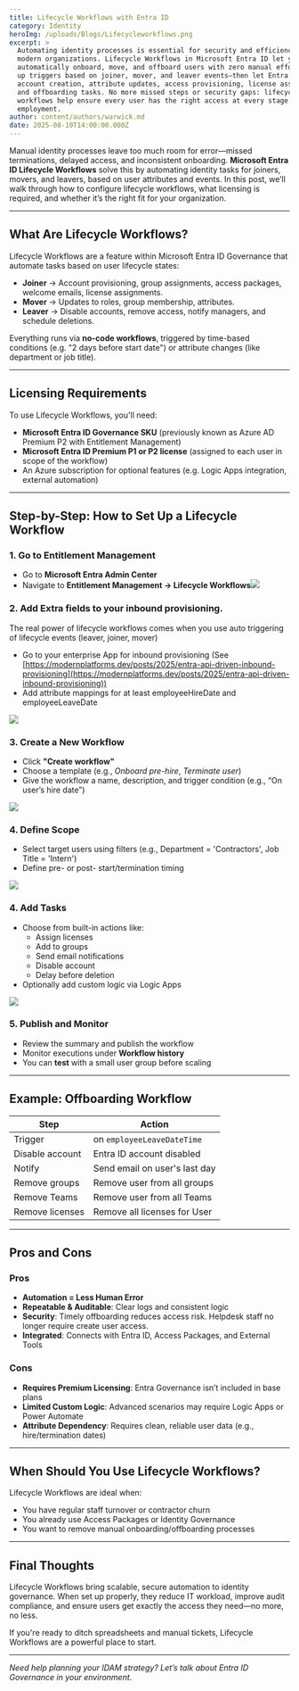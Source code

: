 ```yaml
---
title: Lifecycle Workflows with Entra ID
category: Identity
heroImg: /uploads/Blogs/Lifecycleworkflows.png
excerpt: >
  Automating identity processes is essential for security and efficiency in
  modern organizations. Lifecycle Workflows in Microsoft Entra ID let you
  automatically onboard, move, and offboard users with zero manual effort. Set
  up triggers based on joiner, mover, and leaver events—then let Entra ID handle
  account creation, attribute updates, access provisioning, license assignment,
  and offboarding tasks. No more missed steps or security gaps: lifecycle
  workflows help ensure every user has the right access at every stage of their
  employment.
author: content/authors/warwick.md
date: 2025-08-10T14:00:00.000Z
---
```


Manual identity processes leave too much room for error—missed terminations, delayed access, and inconsistent onboarding. **Microsoft Entra ID Lifecycle Workflows** solve this by automating identity tasks for joiners, movers, and leavers, based on user attributes and events. In this post, we’ll walk through how to configure lifecycle workflows, what licensing is required, and whether it’s the right fit for your organization.

***

## What Are Lifecycle Workflows?

Lifecycle Workflows are a feature within Microsoft Entra ID Governance that automate tasks based on user lifecycle states:

* **Joiner** → Account provisioning, group assignments, access packages, welcome emails, license assignments.
* **Mover** → Updates to roles, group membership, attributes.
* **Leaver** → Disable accounts, remove access, notify managers, and schedule deletions.

Everything runs via **no-code workflows**, triggered by time-based conditions (e.g. "2 days before start date") or attribute changes (like department or job title).

***

## Licensing Requirements

To use Lifecycle Workflows, you'll need:

* **Microsoft Entra ID Governance SKU** (previously known as Azure AD Premium P2 with Entitlement Management)
* **Microsoft Entra ID Premium P1 or P2 license** (assigned to each user in scope of the workflow)
* An Azure subscription for optional features (e.g. Logic Apps integration, external automation)

***

## Step-by-Step: How to Set Up a Lifecycle Workflow

### 1. Go to Entitlement Management

* Go to **Microsoft Entra Admin Center**
* Navigate to **Entitlement Management → Lifecycle Workflows**![](/uploads/Blogs/LifecycleWorkflows.png)

### 2. **Add Extra fields to your inbound provisioning.**

The real power of lifecycle workflows comes when you use auto triggering of lifecycle events (leaver, joiner, mover)

* Go to your enterprise App for inbound provisioning (See [https://modernplatforms.dev/posts/2025/entra-api-driven-inbound-provisioning](https://modernplatforms.dev/posts/2025/entra-api-driven-inbound-provisioning)) 
* Add attribute mappings for at least employeeHireDate and employeeLeaveDate

![](/uploads/Blogs/ExtraAttributes.png)

### 3. **Create a New Workflow**

* Click **"Create workflow"**
* Choose a template (e.g., *Onboard pre-hire*, *Terminate user*)
* Give the workflow a name, description, and trigger condition (e.g., “On user’s hire date”)

![](/uploads/Blogs/OnHireDate.png)

### 4. **Define Scope**

* Select target users using filters (e.g., Department = 'Contractors', Job Title = 'Intern')
* Define pre- or post- start/termination timing

![](/uploads/Blogs/Scope.png)

### 4. **Add Tasks**

* Choose from built-in actions like:
  * Assign licenses
  * Add to groups
  * Send email notifications
  * Disable account
  * Delay before deletion
* Optionally add custom logic via Logic Apps

![](/uploads/Blogs/Tasks.png)

### 5. **Publish and Monitor**

* Review the summary and publish the workflow
* Monitor executions under **Workflow history**
* You can **test** with a small user group before scaling

***

## Example: Offboarding Workflow

| Step            | Action                        |
| --------------- | ----------------------------- |
| Trigger         | on `employeeLeaveDateTime`    |
| Disable account | Entra ID account disabled     |
| Notify          | Send email on user's last day |
| Remove groups   | Remove user from all groups   |
| Remove Teams    | Remove user from all Teams    |
| Remove licenses | Remove all licenses for User  |

***

## Pros and Cons

### Pros

* **Automation = Less Human Error**
* **Repeatable & Auditable**: Clear logs and consistent logic
* **Security**: Timely offboarding reduces access risk.  Helpdesk staff no longer require create user access.
* **Integrated**: Connects with Entra ID, Access Packages, and External Tools

### Cons

* **Requires Premium Licensing**: Entra Governance isn’t included in base plans
* **Limited Custom Logic**: Advanced scenarios may require Logic Apps or Power Automate
* **Attribute Dependency**: Requires clean, reliable user data (e.g., hire/termination dates)

***

## When Should You Use Lifecycle Workflows?

Lifecycle Workflows are ideal when:

* You have regular staff turnover or contractor churn
* You already use Access Packages or Identity Governance
* You want to remove manual onboarding/offboarding processes

***

## Final Thoughts

Lifecycle Workflows bring scalable, secure automation to identity governance. When set up properly, they reduce IT workload, improve audit compliance, and ensure users get exactly the access they need—no more, no less.

If you're ready to ditch spreadsheets and manual tickets, Lifecycle Workflows are a powerful place to start.

***

*Need help planning your IDAM strategy? Let’s talk about Entra ID Governance in your environment.*
